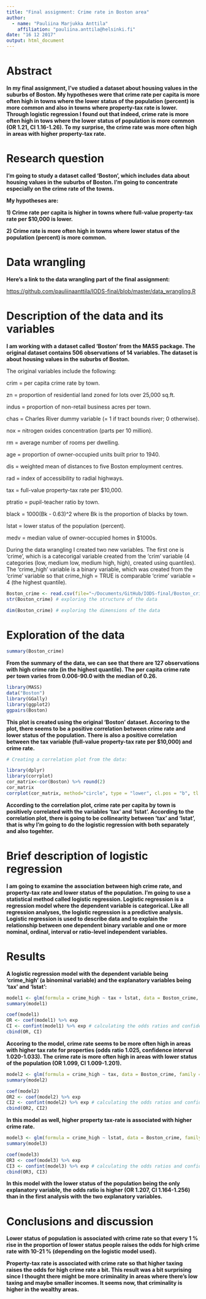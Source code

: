 ```yaml
---
title: "Final assignment: Crime rate in Boston area"
author:
  - name: "Pauliina Marjukka Anttila"
    affiliation: "pauliina.anttila@helsinki.fi"
date: "16 12 2017"
output: html_document
---
```


# Abstract

**In my final assignment, I've studied a dataset about housing values in the suburbs of Boston. My hypotheses were that crime rate per capita is more often high in towns where the lower status of the population (percent) is more common and also in towns where property-tax rate is lower. Through logistic regression I found out that indeed, crime rate is more often high in tows where the lower status of population is more common (OR 1.21, CI 1.16-1.26). To my surprise, the crime rate was more often high in areas with higher property-tax rate.**

# Research question

**I'm going to study a dataset called 'Boston', which includes data about housing values in the suburbs of Boston. I'm going to concentrate especially on the crime rate of the towns.**

**My hypotheses are:**

**1) Crime rate per capita is higher in towns where full-value property-tax rate per \$10,000 is lower.**

**2) Crime rate is more often high in towns where lower status of the population (percent) is more common.**

# Data wrangling

**Here's a link to the data wrangling part of the final assignment:**

<https://github.com/pauliinaanttila/IODS-final/blob/master/data_wrangling.R>

# Description of the data and its variables

**I am working with a dataset called 'Boston' from the MASS package. The original dataset contains 506 observations of 14 variables. The dataset is about housing values in the suburbs of Boston.**

The original variables include the following:

crim = per capita crime rate by town.

zn = proportion of residential land zoned for lots over 25,000 sq.ft.

indus = proportion of non-retail business acres per town.

chas = Charles River dummy variable (= 1 if tract bounds river; 0 otherwise).

nox = nitrogen oxides concentration (parts per 10 million).

rm = average number of rooms per dwelling.

age = proportion of owner-occupied units built prior to 1940.

dis = weighted mean of distances to five Boston employment centres.

rad = index of accessibility to radial highways.

tax = full-value property-tax rate per \$10,000.

ptratio = pupil-teacher ratio by town.

black = 1000(Bk - 0.63)^2 where Bk is the proportion of blacks by town.

lstat = lower status of the population (percent).

medv = median value of owner-occupied homes in \$1000s.


During the data wrangling I created two new variables. The first one is 'crime', which is a catecorigal variable created from the 'crim' variable (4 categories (low, medium low, medium high, high), created using quantiles). The 'crime_high' variable is a binary variable, which was created from the 'crime' variable so that crime_high = TRUE is comparable 'crime' variable = 4 (the highest quantile).

```r
Boston_crime <- read.csv(file="~/Documents/GitHub/IODS-final/Boston_crime.csv", header = TRUE) # reading the wrangled data into R
str(Boston_crime) # exploring the structure of the data
```

```r
dim(Boston_crime) # exploring the dimensions of the data
```

# Exploration of the data

```r
summary(Boston_crime)
```

**From the summary of the data, we can see that there are 127 observations with high crime rate (in the highest quantile). The per capita crime rate per town varies from 0.006-90.0 with the median of 0.26.**

```r
library(MASS)
data("Boston")
library(GGally)
library(ggplot2)
ggpairs(Boston)
```

**This plot is created using the original 'Boston' dataset. Accoring to the plot, there seems to be a positive correlation between crime rate and lower status of the population. There is also a positive correlation between the tax variable (full-value property-tax rate per \$10,000) and crime rate.**

```r
# Creating a correlation plot from the data:

library(dplyr)
library(corrplot)
cor_matrix<-cor(Boston) %>% round(2)
cor_matrix
corrplot(cor_matrix, method="circle", type = "lower", cl.pos = "b", tl.pos = "d", tl.cex = 1.0)
```

**According to the correlation plot, crime rate per capita by town is positively correlated with the variables 'tax' and 'lstat'. According to the correlation plot, there is going to be collinearity between 'tax' and 'lstat', that is why I'm going to do the logistic regression with both separately and also togehter.**

# Brief description of logistic regression

**I am going to examine the association between high crime rate, and property-tax rate and lower status of the population. I'm going to use a statistical method called logistic regression. Logistic regression is a regression model where the dependent variable is categorical. Like all regression analyses, the logistic regression is a predictive analysis. Logistic regression is used to describe data and to explain the relationship between one dependent binary variable and one or more nominal, ordinal, interval or ratio-level independent variables.** 

# Results

**A logistic regression model with the dependent variable being 'crime_high' (a binominal variable) and the explanatory variables being 'tax' and 'lstat':**

```r
model1 <- glm(formula = crime_high ~ tax + lstat, data = Boston_crime, family = "binomial")
summary(model1)
```

```r
coef(model1)
OR <- coef(model1) %>% exp
CI <- confint(model1) %>% exp # calculating the odds ratios and confidence intervals
cbind(OR, CI)
```

**Accoring to the model, crime rate seems to be more often high in areas with higher tax rate for properties (odds ratio 1.025, confidence interval 1.020-1.033). The crime rate is more often high in areas with lower status of the population (OR 1.099, CI 1.009-1.201).**

```r
model2 <- glm(formula = crime_high ~ tax, data = Boston_crime, family = "binomial")
summary(model2)
```

```r
coef(model2)
OR2 <- coef(model2) %>% exp
CI2 <- confint(model2) %>% exp # calculating the odds ratios and confidence intervals
cbind(OR2, CI2)
```

**In this model as well, higher property tax-rate is associated with higher crime rate.**

```r
model3 <- glm(formula = crime_high ~ lstat, data = Boston_crime, family = "binomial")
summary(model3)
```

```r
coef(model3)
OR3 <- coef(model3) %>% exp
CI3 <- confint(model3) %>% exp # calculating the odds ratios and confidence intervals
cbind(OR3, CI3)
```

**In this model with the lower status of the population being the only explanatory variable, the odds ratio is higher (OR 1.207, CI 1.164-1.256) than in the first analysis with the two explanatory variables.**

# Conclusions and discussion

**Lower status of population is associated with crime rate so that every 1 % rise in the proportion of lower status people raises the odds for high crime rate with 10-21 % (depending on the logistic model used).**

**Property-tax rate is associated with crime rate so that higher taxing raises the odds for high crime rate a bit. This result was a bit surprising since I thought there might be more criminality in areas where there's low taxing and maybe smaller incomes. It seems now, that criminality is higher in the wealthy areas.**
